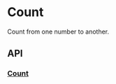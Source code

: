 
# Count

Count from one number to another.

## API

### [Count](https://github.com/reaviz/reaviz/blob/master/src/common/Count/Count.tsx)
<PropsTable name="Count" />